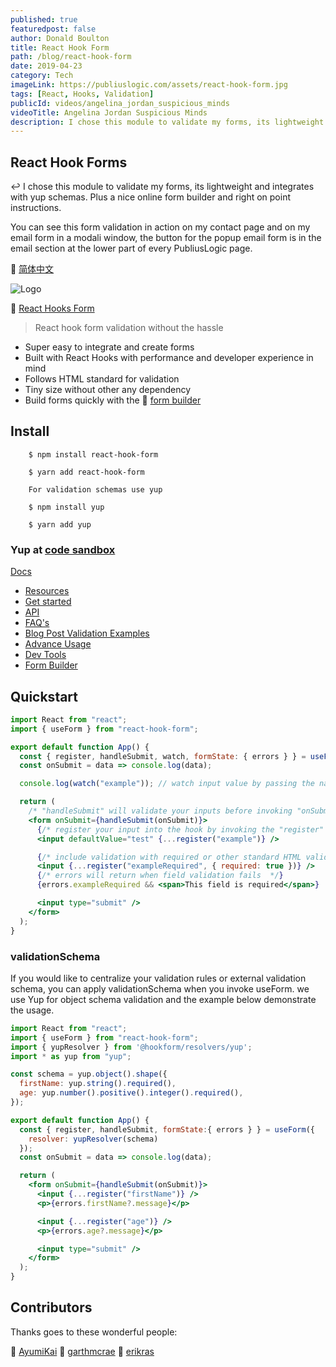 ```yaml
---
published: true
featuredpost: false
author: Donald Boulton
title: React Hook Form
path: /blog/react-hook-form
date: 2019-04-23
category: Tech
imageLink: https://publiuslogic.com/assets/react-hook-form.jpg
tags: [React, Hooks, Validation]
publicId: videos/angelina_jordan_suspicious_minds
videoTitle: Angelina Jordan Suspicious Minds
description: I chose this module to validate my forms, its lightweight and integrates with yup schemas
---
```


## React Hook Forms

↩️ I chose this module to validate my forms, its lightweight and integrates with yup schemas. Plus a nice online form builder and right on point instructions.

You can see this form validation in action on my contact page and on my email form in a modali window, the button for the popup email form is in the email section at the lower part of every PubliusLogic page.

🔗 [简体中文](https://github.com/bluebill1049/react-hook-form/blob/master/docs/README.zh-CN.md")

<Section>

![Logo](../../../static/img/react-hook-form.png 'React Hook Form')

</Section>

<Section>

🔗 [React Hooks Form](https://react-hook-form.com/get-started)

> React hook form validation without the hassle

- Super easy to integrate and create forms
- Built with React Hooks with performance and developer experience in mind
- Follows HTML standard for validation
- Tiny size without other any dependency
- Build forms quickly with the 🔗 [form builder](https://react-hook-form.com/form-builder)

</Section>

## Install

```bash:title=install
    $ npm install react-hook-form

    $ yarn add react-hook-form

    For validation schemas use yup

    $ npm install yup

    $ yarn add yup
```

### Yup at [code sandbox](https://codesandbox.io/s/yyyqp7y8x)

[Docs](https://react-hook-form.com/)

<Section>

- [Resources](https://react-hook-form.com/resources)
- [Get started](https://react-hook-form.com/)
- [API](https://react-hook-form.com/api)
- [FAQ's](https://react-hook-form.com/faqs)
- [Blog Post Validation Examples](https://jasonwatmore.com/blog/2021/04/21/react-hook-form-7-form-validation-example)
- [Advance Usage](https://react-hook-form.com/advanced-usage)
- [Dev Tools](DevTools)
- [Form Builder](https://react-hook-form.com/form-builder)

</Section>

## Quickstart

```tsx:title=src/components/comments.jsx {2,5,12,14,17,19}
import React from "react";
import { useForm } from "react-hook-form";

export default function App() {
  const { register, handleSubmit, watch, formState: { errors } } = useForm();
  const onSubmit = data => console.log(data);

  console.log(watch("example")); // watch input value by passing the name of it

  return (
    /* "handleSubmit" will validate your inputs before invoking "onSubmit" */
    <form onSubmit={handleSubmit(onSubmit)}>
      {/* register your input into the hook by invoking the "register" function */}
      <input defaultValue="test" {...register("example")} />

      {/* include validation with required or other standard HTML validation rules */}
      <input {...register("exampleRequired", { required: true })} />
      {/* errors will return when field validation fails  */}
      {errors.exampleRequired && <span>This field is required</span>}

      <input type="submit" />
    </form>
  );
}
```

### validationSchema

<Section>

If you would like to centralize your validation rules or external validation schema, you can apply validationSchema when you invoke useForm. we use Yup for object schema validation and the example below demonstrate the usage.

</Section>

```tsx:title=src/components/yup.jsx {3-10,12-14,19-23}
import React from "react";
import { useForm } from "react-hook-form";
import { yupResolver } from '@hookform/resolvers/yup';
import * as yup from "yup";

const schema = yup.object().shape({
  firstName: yup.string().required(),
  age: yup.number().positive().integer().required(),
});

export default function App() {
  const { register, handleSubmit, formState:{ errors } } = useForm({
    resolver: yupResolver(schema)
  });
  const onSubmit = data => console.log(data);

  return (
    <form onSubmit={handleSubmit(onSubmit)}>
      <input {...register("firstName")} />
      <p>{errors.firstName?.message}</p>

      <input {...register("age")} />
      <p>{errors.age?.message}</p>

      <input type="submit" />
    </form>
  );
}
```

## Contributors

<Section>

Thanks goes to these wonderful people:

🔗 [AyumiKai](https://github.com/AyumiKai)
🔗 [garthmcrae](https://github.com/garthmcrae)
🔗 [erikras](https://github.com/erikras)

</Section>

<WavyHr className="mt-1 mb-1 text-fuchsia-600" />
